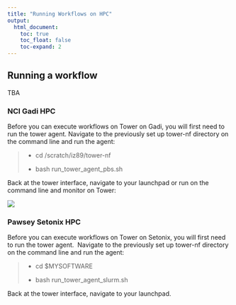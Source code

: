 ```yaml
---
title: "Running Workflows on HPC"
output:
  html_document:
    toc: true
    toc_float: false
    toc-expand: 2
---
```


## Running a workflow

TBA

### NCI Gadi HPC

Before you can execute workflows on Tower on Gadi, you will first need to run the tower agent. Navigate to the previously set up tower-nf directory on the command line and run the agent: 

> -   cd /scratch/iz89/tower-nf 
>
> -   bash run_tower_agent_pbs.sh

Back at the tower interface, navigate to your launchpad or run on the command line and monitor on Tower:

![](images/Screen%20Shot%202023-08-25%20at%204.44.11%20pm.png)

### Pawsey Setonix HPC

Before you can execute workflows on Tower on Setonix, you will first need to run the tower agent.  Navigate to the previously set up tower-nf directory on the command line and run the agent: 

> -   cd \$MYSOFTWARE
>
> -   bash run_tower_agent_slurm.sh

Back at the tower interface, navigate to your launchpad.

\
